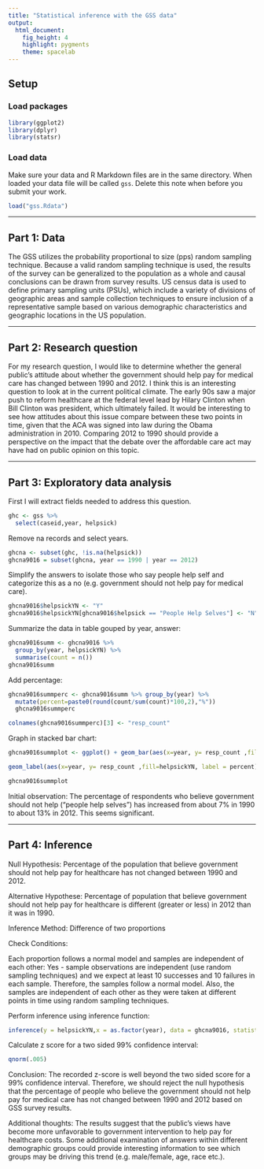---
title: "Statistical inference with the GSS data"
output: 
  html_document: 
    fig_height: 4
    highlight: pygments
    theme: spacelab
---

## Setup

### Load packages

```{r load-packages, message = FALSE}
library(ggplot2)
library(dplyr)
library(statsr)
```

### Load data

Make sure your data and R Markdown files are in the same directory. When loaded
your data file will be called `gss`. Delete this note when before you submit 
your work. 

```{r load-data}
load("gss.Rdata")
```

* * *

## Part 1: Data

The GSS utilizes the probability proportional to size (pps) random sampling technique. Because a valid random sampling technique is used, the results of the survey can be generalized to the population as a whole and causal conclusions can be drawn from survey results. US census data is used to define primary sampling units (PSUs), which include a variety of divisions of geographic areas and sample collection techniques to ensure inclusion of a representative sample based on various demographic characteristics and geographic locations in the US population.

* * *

## Part 2: Research question

For my research question, I would like to determine whether the general public's attitude about whether the government should help pay for medical care has changed between 1990 and 2012. I think this is an interesting question to look at in the current political climate. The early 90s saw a major push to reform healthcare at the federal level lead by Hilary Clinton when Bill Clinton was president, which ultimately failed. It would be interesting to see how attitudes about this issue compare between these two points in time, given that the ACA was signed into law during the Obama administration in 2010. Comparing 2012 to 1990 should provide a perspective on the impact that the debate over the affordable care act may have had on public opinion on this topic.


* * *

## Part 3: Exploratory data analysis

First I will extract fields needed to address this question.
```{r}
ghc <- gss %>%
  select(caseid,year, helpsick)
```
Remove na records and select years.
```{r}
ghcna <- subset(ghc, !is.na(helpsick))
ghcna9016 = subset(ghcna, year == 1990 | year == 2012)
```

Simplify the answers to isolate those who say people help self and categorize this as a no (e.g. government should not help pay for medical care).
```{r}
ghcna9016$helpsickYN <- "Y"
ghcna9016$helpsickYN[ghcna9016$helpsick == "People Help Selves"] <- "N"
```

Summarize the data in table gouped by year, answer:
```{r}
ghcna9016summ <- ghcna9016 %>%
  group_by(year, helpsickYN) %>%
  summarise(count = n())
ghcna9016summ

```

Add percentage:
```{r}
ghcna9016summperc <- ghcna9016summ %>% group_by(year) %>%
  mutate(percent=paste0(round(count/sum(count)*100,2),"%"))
  ghcna9016summperc
```

```{r}
colnames(ghcna9016summperc)[3] <- "resp_count"
```

Graph in stacked bar chart:
```{r}
ghcna9016summplot <- ggplot() + geom_bar(aes(x=year, y= resp_count ,fill=helpsickYN),data = ghcna9016summperc , stat="identity") +

geom_label(aes(x=year, y= resp_count ,fill=helpsickYN, label = percent), data = ghcna9016summperc,position = position_stack(vjust = 0.5))

ghcna9016summplot
```


Initial observation: The percentage of respondents who believe government should not help ("people help selves") has increased from about 7% in 1990 to about 13% in 2012. This seems significant.

* * *

## Part 4: Inference

Null Hypothesis: Percentage of the population that believe government should not help pay for healthcare has not changed between 1990 and 2012.

Alternative Hypothese: Percentage of population that believe government should not help pay for healthcare is different (greater or less) in 2012 than it was in 1990.

Inference Method: Difference of two proportions

Check Conditions:

Each proportion follows a normal model and samples are independent of each other: 
Yes - sample observations are independent (use random sampling techniques) and we expect at least 10 successes and 10 failures in each sample. Therefore, the samples follow a normal model.  Also, the samples are independent of each other as they were taken at different points in time using random sampling techniques.

Perform inference using inference function:
```{r}
inference(y = helpsickYN,x = as.factor(year), data = ghcna9016, statistic = "proportion", type = "ht", method = "theoretical", success = "N",alternative = "twosided")
```

Calculate z score for a two sided 99% confidence interval:
```{r}
qnorm(.005)
```


Conclusion: The recorded z-score is well beyond the two sided score for a 99% confidence interval. Therefore, we should reject the null hypothesis that the percentage of people who believe the government should not help pay for medical care has not changed between 1990 and 2012 based on GSS survey results.

Additional thoughts: The results suggest that the public's views have become more unfavorable to government intervention to help pay for healthcare costs. Some additional examination of answers within different demographic groups could provide interesting information to see which groups may be driving this trend (e.g. male/female, age, race etc.). 


